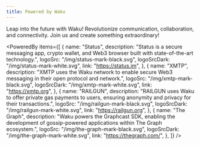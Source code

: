 ```yaml
---
title: Powered by Waku
---
```


Leap into the future with Waku! Revolutionize communication, collaboration, and connectivity. Join us and create something extraordinary!


<PoweredBy
  items={[
    {
      name: "Status",
      description:
        "Status is a secure messaging app, crypto wallet, and Web3 browser built with state-of-the-art technology.",
      logoSrc: "/img/status-mark-black.svg",
      logoSrcDark: "/img/status-mark-white.svg",
      link: "https://status.im",
    },
    {
      name: "XMTP",
      description:
        "XMTP uses the Waku network to enable secure Web3 messaging in their open protocol and network.",
      logoSrc: "/img/xmtp-mark-black.svg",
      logoSrcDark: "/img/xmtp-mark-white.svg",
      link: "https://xmtp.org",
    },
    {
      name: "RAILGUN",
      description:
        "RAILGUN uses Waku to offer private gas payments to users, ensuring anonymity and privacy for their transactions.",
      logoSrc: "/img/railgun-mark-black.svg",
      logoSrcDark: "/img/railgun-mark-white.svg",
      link: "https://railgun.org",
    },
    {
      name: "The Graph",
      description:
        "Waku powers the Graphcast SDK, enabling the development of gossip-powered applications within The Graph ecosystem.",
      logoSrc: "/img/the-graph-mark-black.svg",
      logoSrcDark: "/img/the-graph-mark-white.svg",
      link: "https://thegraph.com/",
    },
  ]}
/>
